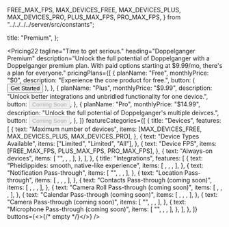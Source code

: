   FREE_MAX_FPS,
  MAX_DEVICES_FREE,
  MAX_DEVICES_PLUS,
  MAX_DEVICES_PRO,
  PLUS_MAX_FPS,
  PRO_MAX_FPS,
} from "../../../../server/src/constants";

  title: "Premium",
};

<Pricing22
  tagline="Time to get serious."
  heading="Doppelganger Premium"
  description="Unlock the full potential of Doppelganger with a Doppelganger premium plan. With paid options starting at $9.99/mo, there's a plan for everyone."
  pricingPlans={[
    {
      planName: "Free",
      monthlyPrice: "$0",
      description: "Experience the core product for free.",
      button: (
        <Button asChild>
          <Link href="/devices">
            Get Started
            <LuArrowRight className="ml-1 h-4 w-4" />
          </Link>
        </Button>
      ),
    },
    {
      planName: "Plus",
      monthlyPrice: "$9.99",
      description:
        "Unlock better integrations and unbridled functionality for one device.",
      button: <Button disabled>Coming Soon</Button>,
    },
    {
      planName: "Pro",
      monthlyPrice: "$14.99",
      description:
        "Unlock the full potential of Doppelganger's multiple deivces.",
      button: <Button disabled>Coming Soon</Button>,
    },
  ]}
  featureCategories={[
    {
      title: "Devices",
      features: [
        {
          text: "Maximum number of devices",
          items: [MAX_DEVICES_FREE, MAX_DEVICES_PLUS, MAX_DEVICES_PRO],
        },
        {
          text: "Device Types Available",
          items: ["Limited", "Limited", "All"],
        },
        {
          text: "Device FPS",
          items: [FREE_MAX_FPS, PLUS_MAX_FPS, PRO_MAX_FPS],
        },
        {
          text: "Always-on devices",
          items: [
            "",
            <BiCheck className="size-6" />,
            <BiCheck className="size-6" />,
          ],
        },
      ],
    },
    {
      title: "Integrations",
      features: [
        {
          text: "Pheidippides: smooth, native-like experience",
          items: [
            <BiCheck className="size-6" />,
            <BiCheck className="size-6" />,
            <BiCheck className="size-6" />,
          ],
        },
        {
          text: "Notification Pass-through",
          items: [
            "",
            <BiCheck className="size-6" />,
            <BiCheck className="size-6" />,
          ],
        },
        {
          text: "Location Pass-through",
          items: [
            <BiCheck className="size-6" />,
            <BiCheck className="size-6" />,
            <BiCheck className="size-6" />,
          ],
        },
        {
          text: "Contacts Pass-through (coming soon)",
          items: [
            <BiCheck className="size-6" />,
            <BiCheck className="size-6" />,
            <BiCheck className="size-6" />,
          ],
        },
        {
          text: "Camera Roll Pass-through (coming soon)",
          items: [
            <BiCheck className="size-6" />,
            <BiCheck className="size-6" />,
            <BiCheck className="size-6" />,
          ],
        },
        {
          text: "Calendar Pass-through (coming soon)",
          items: [
            <BiCheck className="size-6" />,
            <BiCheck className="size-6" />,
            <BiCheck className="size-6" />,
          ],
        },
        {
          text: "Camera Pass-through (coming soon)",
          items: [
            "",
            <BiCheck className="size-6" />,
            <BiCheck className="size-6" />,
          ],
        },
        {
          text: "Microphone Pass-through (coming soon)",
          items: [
            "",
            <BiCheck className="size-6" />,
            <BiCheck className="size-6" />,
          ],
        },
      ],
    },
  ]}
  buttons={<>{/* empty */}</>}
/>

